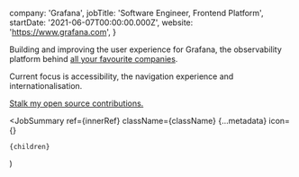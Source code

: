 
  company: 'Grafana',
  jobTitle: 'Software Engineer, Frontend Platform',
  startDate: '2021-06-07T00:00:00.000Z',
  website: 'https://www.grafana.com',
}

Building and improving the user experience for Grafana, the observability platform behind [all your favourite companies](https://grafana.com/success).

Current focus is accessibility, the navigation experience and internationalisation.

[Stalk my open source contributions.](https://github.com/grafana/grafana/pulls?page=1&q=is%3Apr+author%3Aashharrison90)

  <JobSummary
    ref={innerRef}
    className={className}
    {...metadata}
    icon={<Grafana />}
  >
    {children}
  </JobSummary>
)
